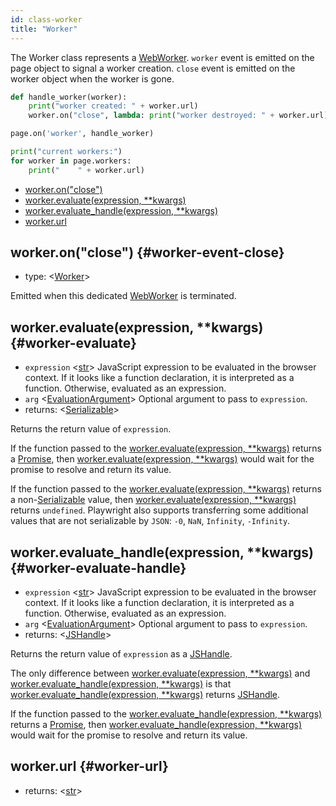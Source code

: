 ```yaml
---
id: class-worker
title: "Worker"
---
```


The Worker class represents a [WebWorker](https://developer.mozilla.org/en-US/docs/Web/API/Web_Workers_API). `worker` event is emitted on the page object to signal a worker creation. `close` event is emitted on the worker object when the worker is gone.

```py
def handle_worker(worker):
    print("worker created: " + worker.url)
    worker.on("close", lambda: print("worker destroyed: " + worker.url))

page.on('worker', handle_worker)

print("current workers:")
for worker in page.workers:
    print("    " + worker.url)
```


- [worker.on("close")](./api/class-worker.mdx#worker-event-close)
- [worker.evaluate(expression, **kwargs)](./api/class-worker.mdx#worker-evaluate)
- [worker.evaluate_handle(expression, **kwargs)](./api/class-worker.mdx#worker-evaluate-handle)
- [worker.url](./api/class-worker.mdx#worker-url)

## worker.on("close") {#worker-event-close}
- type: &#60;[Worker]&#62;

Emitted when this dedicated [WebWorker](https://developer.mozilla.org/en-US/docs/Web/API/Web_Workers_API) is terminated.

## worker.evaluate(expression, **kwargs) {#worker-evaluate}
- `expression` &#60;[str]&#62; JavaScript expression to be evaluated in the browser context. If it looks like a function declaration, it is interpreted as a function. Otherwise, evaluated as an expression.
- `arg` &#60;[EvaluationArgument]&#62; Optional argument to pass to `expression`.
- returns: &#60;[Serializable]&#62;

Returns the return value of `expression`.

If the function passed to the [worker.evaluate(expression, **kwargs)](./api/class-worker.mdx#worker-evaluate) returns a [Promise], then [worker.evaluate(expression, **kwargs)](./api/class-worker.mdx#worker-evaluate) would wait for the promise to resolve and return its value.

If the function passed to the [worker.evaluate(expression, **kwargs)](./api/class-worker.mdx#worker-evaluate) returns a non-[Serializable] value, then [worker.evaluate(expression, **kwargs)](./api/class-worker.mdx#worker-evaluate) returns `undefined`. Playwright also supports transferring some additional values that are not serializable by `JSON`: `-0`, `NaN`, `Infinity`, `-Infinity`.

## worker.evaluate_handle(expression, **kwargs) {#worker-evaluate-handle}
- `expression` &#60;[str]&#62; JavaScript expression to be evaluated in the browser context. If it looks like a function declaration, it is interpreted as a function. Otherwise, evaluated as an expression.
- `arg` &#60;[EvaluationArgument]&#62; Optional argument to pass to `expression`.
- returns: &#60;[JSHandle]&#62;

Returns the return value of `expression` as a [JSHandle].

The only difference between [worker.evaluate(expression, **kwargs)](./api/class-worker.mdx#worker-evaluate) and [worker.evaluate_handle(expression, **kwargs)](./api/class-worker.mdx#worker-evaluate-handle) is that [worker.evaluate_handle(expression, **kwargs)](./api/class-worker.mdx#worker-evaluate-handle) returns [JSHandle].

If the function passed to the [worker.evaluate_handle(expression, **kwargs)](./api/class-worker.mdx#worker-evaluate-handle) returns a [Promise], then [worker.evaluate_handle(expression, **kwargs)](./api/class-worker.mdx#worker-evaluate-handle) would wait for the promise to resolve and return its value.

## worker.url {#worker-url}
- returns: &#60;[str]&#62;

[Accessibility]: ./api/class-accessibility.mdx "Accessibility"
[Browser]: ./api/class-browser.mdx "Browser"
[BrowserContext]: ./api/class-browsercontext.mdx "BrowserContext"
[BrowserType]: ./api/class-browsertype.mdx "BrowserType"
[CDPSession]: ./api/class-cdpsession.mdx "CDPSession"
[ConsoleMessage]: ./api/class-consolemessage.mdx "ConsoleMessage"
[Dialog]: ./api/class-dialog.mdx "Dialog"
[Download]: ./api/class-download.mdx "Download"
[ElementHandle]: ./api/class-elementhandle.mdx "ElementHandle"
[Error]: ./api/class-error.mdx "Error"
[FileChooser]: ./api/class-filechooser.mdx "FileChooser"
[Frame]: ./api/class-frame.mdx "Frame"
[JSHandle]: ./api/class-jshandle.mdx "JSHandle"
[Keyboard]: ./api/class-keyboard.mdx "Keyboard"
[Mouse]: ./api/class-mouse.mdx "Mouse"
[Page]: ./api/class-page.mdx "Page"
[Playwright]: ./api/class-playwright.mdx "Playwright"
[Request]: ./api/class-request.mdx "Request"
[Response]: ./api/class-response.mdx "Response"
[Route]: ./api/class-route.mdx "Route"
[Selectors]: ./api/class-selectors.mdx "Selectors"
[TimeoutError]: ./api/class-timeouterror.mdx "TimeoutError"
[Touchscreen]: ./api/class-touchscreen.mdx "Touchscreen"
[Tracing]: ./api/class-tracing.mdx "Tracing"
[Video]: ./api/class-video.mdx "Video"
[WebSocket]: ./api/class-websocket.mdx "WebSocket"
[Worker]: ./api/class-worker.mdx "Worker"
[Element]: https://developer.mozilla.org/en-US/docs/Web/API/element "Element"
[EvaluationArgument]: ./core-concepts.mdx#evaluation-argument "EvaluationArgument"
[Promise]: https://developer.mozilla.org/en-US/docs/Web/JavaScript/Reference/Global_Objects/Promise "Promise"
[iterator]: https://developer.mozilla.org/en-US/docs/Web/JavaScript/Reference/Iteration_protocols "Iterator"
[origin]: https://developer.mozilla.org/en-US/docs/Glossary/Origin "Origin"
[selector]: https://developer.mozilla.org/en-US/docs/Web/CSS/CSS_Selectors "selector"
[Serializable]: https://developer.mozilla.org/en-US/docs/Web/JavaScript/Reference/Global_Objects/JSON/stringify#Description "Serializable"
[UIEvent.detail]: https://developer.mozilla.org/en-US/docs/Web/API/UIEvent/detail "UIEvent.detail"
[UnixTime]: https://en.wikipedia.org/wiki/Unix_time "Unix Time"
[xpath]: https://developer.mozilla.org/en-US/docs/Web/XPath "xpath"

[Any]: https://docs.python.org/3/library/typing.html#typing.Any "Any"
[bool]: https://docs.python.org/3/library/stdtypes.html "bool"
[bytes]: https://docs.python.org/3/library/stdtypes.html#bytes "bytes"
[Callable]: https://docs.python.org/3/library/typing.html#typing.Callable "Callable"
[EventContextManager]: https://docs.python.org/3/reference/datamodel.html#context-managers "Event context manager"
[EventEmitter]: https://pyee.readthedocs.io/en/latest/#pyee.BaseEventEmitter "EventEmitter"
[Exception]: https://docs.python.org/3/library/exceptions.html#Exception "Exception"
[Dict]: https://docs.python.org/3/library/typing.html#typing.Dict "Dict"
[float]: https://docs.python.org/3/library/stdtypes.html#numeric-types-int-float-complex "float"
[int]: https://docs.python.org/3/library/stdtypes.html#numeric-types-int-float-complex "int"
[List]: https://docs.python.org/3/library/typing.html#typing.List "List"
[NoneType]: https://docs.python.org/3/library/constants.html#None "None"
[Pattern]: https://docs.python.org/3/library/re.html "Pattern"
[URL]: https://en.wikipedia.org/wiki/URL "URL"
[pathlib.Path]: https://realpython.com/python-pathlib/ "pathlib.Path"
[str]: https://docs.python.org/3/library/stdtypes.html#text-sequence-type-str "str"
[Union]: https://docs.python.org/3/library/typing.html#typing.Union "Union"

[all available image tags]: https://mcr.microsoft.com/v2/playwright/tags/list "all available image tags"
[Docker Hub]: https://hub.docker.com/_/microsoft-playwright "Docker Hub"
[Dockerfile.focal]: https://github.com/microsoft/playwright/blob/master/utils/docker/Dockerfile.focal "Dockerfile.focal"